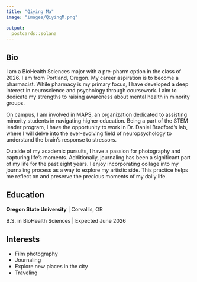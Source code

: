 ```yaml
---
title: "Qiying Ma"
image: "images/QiyingM.png"

output:
  postcards::solana
---
```

 
## Bio

I am a  BioHealth Sciences major with a pre-pharm option in the class of 2026. I am from Portland, Oregon. My career aspiration is to become a pharmacist. While pharmacy is my primary focus, I have developed a deep interest in neuroscience and psychology through coursework. I aim to dedicate my strengths to raising awareness about mental health in minority groups.

On campus, I am involved in MAPS, an organization dedicated to assisting minority students in navigating higher education. Being a part of the STEM leader program, I have the opportunity to work in Dr. Daniel Bradford’s lab, where I will delve into the ever-evolving field of neuropsychology to understand the brain’s response to stressors.

Outside of my academic pursuits, I have a passion for photography and capturing life's moments. Additionally, journaling has been a significant part of my life for the past eight years. I enjoy incorporating collage into my journaling process as a way to explore my artistic side. This practice helps me reflect on and preserve the precious moments of my daily life.

## Education

**Oregon State University** | Corvallis, OR

B.S. in BioHealth Sciences | Expected June 2026

## Interests
* Film photography
* Journaling
* Explore new places in the city
* Traveling